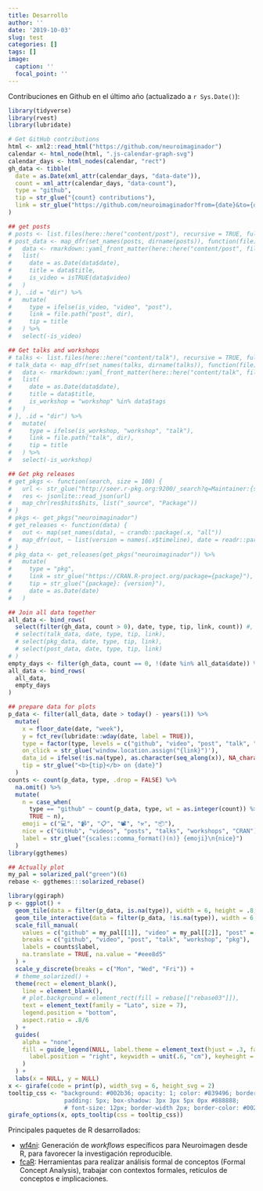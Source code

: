 ```yaml
---
title: Desarrollo
author: ''
date: '2019-10-03'
slug: test
categories: []
tags: []
image:
  caption: ''
  focal_point: ''
---
```


Contribuciones en Github en el último año (actualizado a `r Sys.Date()`):

```r
library(tidyverse)
library(rvest)
library(lubridate)
```

```r
# Get GitHub contributions
html <- xml2::read_html("https://github.com/neuroimaginador")
calendar <- html_node(html, ".js-calendar-graph-svg")
calendar_days <- html_nodes(calendar, "rect")
gh_data <- tibble(
  date = as.Date(xml_attr(calendar_days, "data-date")),
  count = xml_attr(calendar_days, "data-count"),
  type = "github",
  tip = str_glue("{count} contributions"),
  link = str_glue("https://github.com/neuroimaginador?from={date}&to={date}&tab=overview")
)
```

```r
## get posts
# posts <- list.files(here::here("content/post"), recursive = TRUE, full.names = FALSE, pattern = "^index[.]R?md")
# post_data <- map_dfr(set_names(posts, dirname(posts)), function(file) {
#   data <- rmarkdown::yaml_front_matter(here::here("content/post", file))
#   list(
#     date = as.Date(data$date),
#     title = data$title,
#     is_video = isTRUE(data$video)
#   )
# }, .id = "dir") %>%
#   mutate(
#     type = ifelse(is_video, "video", "post"),
#     link = file.path("post", dir),
#     tip = title
#   ) %>%
#   select(-is_video)
```

```r
## Get talks and workshops
# talks <- list.files(here::here("content/talk"), recursive = TRUE, full.names = FALSE, pattern = "^index[.]md")
# talk_data <- map_dfr(set_names(talks, dirname(talks)), function(file) {
#   data <- rmarkdown::yaml_front_matter(here::here("content/talk", file))
#   list(
#     date = as.Date(data$date),
#     title = data$title,
#     is_workshop = "workshop" %in% data$tags
#   )
# }, .id = "dir") %>%
#   mutate(
#     type = ifelse(is_workshop, "workshop", "talk"),
#     link = file.path("talk", dir),
#     tip = title
#   ) %>%
#   select(-is_workshop)
```

```r
## Get pkg releases
# get_pkgs <- function(search, size = 100) {
#   url <- str_glue("http://seer.r-pkg.org:9200/_search?q=Maintainer:{search}&size={size}")
#   res <- jsonlite::read_json(url)
#   map_chr(res$hits$hits, list("_source", "Package"))
# }
# pkgs <- get_pkgs("neuroimaginador")
# get_releases <- function(data) {
#   out <- map(set_names(data), ~ crandb::package(.x, "all"))
#   map_dfr(out, ~ list(version = names(.x$timeline), date = readr::parse_datetime(map_chr(.x$timeline, function(y) y %||% NA_character_))), .id = "package")
# }
# pkg_data <- get_releases(get_pkgs("neuroimaginador")) %>%
#   mutate(
#     type = "pkg",
#     link = str_glue("https://CRAN.R-project.org/package={package}"),
#     tip = str_glue("{package}: {version}"),
#     date = as.Date(date)
#   )
```

```r
## Join all data together
all_data <- bind_rows(
  select(filter(gh_data, count > 0), date, type, tip, link, count)) #,
  # select(talk_data, date, type, tip, link),
  # select(pkg_data, date, type, tip, link),
  # select(post_data, date, type, tip, link)
# )
empty_days <- filter(gh_data, count == 0, !(date %in% all_data$date)) %>% mutate(type = NA) %>% select(date, type)
all_data <- bind_rows(
  all_data,
  empty_days
)
```

```r
## prepare data for plots
p_data <- filter(all_data, date > today() - years(1)) %>%
  mutate(
    x = floor_date(date, "week"),
    y = fct_rev(lubridate::wday(date, label = TRUE)),
    type = factor(type, levels = c("github", "video", "post", "talk", "workshop", "pkg")),
    on_click = str_glue('window.location.assign("{link}")'),
    data_id = ifelse(!is.na(type), as.character(seq_along(x)), NA_character_),
    tip = str_glue("<b>{tip}</b> on {date}")
  )
counts <- count(p_data, type, .drop = FALSE) %>%
  na.omit() %>%
  mutate(
    n = case_when(
      type == "github" ~ count(p_data, type, wt = as.integer(count)) %>% na.omit() %>% pull(),
      TRUE ~ n),
    emoji = c("💻", "📹", "📋", "📽", "⚒", "📦"),
    nice = c("GitHub", "videos", "posts", "talks", "workshops", "CRAN"),
    label = str_glue("{scales::comma_format()(n)} {emoji}\n{nice}")
  )
library(ggthemes)
```

```r
## Actually plot
my_pal = solarized_pal("green")(6)
rebase <- ggthemes:::solarized_rebase()

library(ggiraph)
p <- ggplot() +
  geom_tile(data = filter(p_data, is.na(type)), width = 6, height = .8, aes(x, y, fill = type)) +
  geom_tile_interactive(data = filter(p_data, !is.na(type)), width = 6, height = .8, aes(x, y, fill = type, alpha = log(as.numeric(count)), tooltip = tip, onclick = on_click, data_id = data_id)) +
  scale_fill_manual(
    values = c("github" = my_pal[[1]], "video" = my_pal[[2]], "post" = my_pal[[3]], "talk" = my_pal[[4]], workshop = my_pal[[5]], pkg = my_pal[[6]]),
    breaks = c("github", "video", "post", "talk", "workshop", "pkg"),
    labels = counts$label,
    na.translate = TRUE, na.value = "#eee8d5"
  ) +
  scale_y_discrete(breaks = c("Mon", "Wed", "Fri")) +
  # theme_solarized() +
  theme(rect = element_blank(),
    line = element_blank(),
    # plot.background = element_rect(fill = rebase[["rebase03"]]),
    text = element_text(family = "Lato", size = 7),
    legend.position = "bottom",
    aspect.ratio = .8/6
  ) +
  guides(
    alpha = "none",
    fill = guide_legend(NULL, label.theme = element_text(hjust = .3, family = "Lato", size = 7),
      label.position = "right", keywidth = unit(.6, "cm"), keyheight = unit(.25, "cm")
    )
  ) +
  labs(x = NULL, y = NULL)
x <- girafe(code = print(p), width_svg = 6, height_svg = 2)
tooltip_css <- "background: #002b36; opacity: 1; color: #839496; border-radius: 5px;
                padding: 5px; box-shadow: 3px 3px 5px 0px #888888;
                # font-size: 12px; border-width 2px; border-color: #002b36;"
girafe_options(x, opts_tooltip(css = tooltip_css))

```

Principales paquetes de R desarrollados:

- [wf4ni](/pkgs/wf4ni): Generación de _workflows_ específicos para Neuroimagen desde R, para favorecer la investigación reproducible.
- [fcaR](https://neuroimaginador.github.io/fcaR/): Herramientas para realizar análisis formal de conceptos (Formal Concept Analysis), trabajar con contextos formales, retículos de conceptos e implicaciones.
